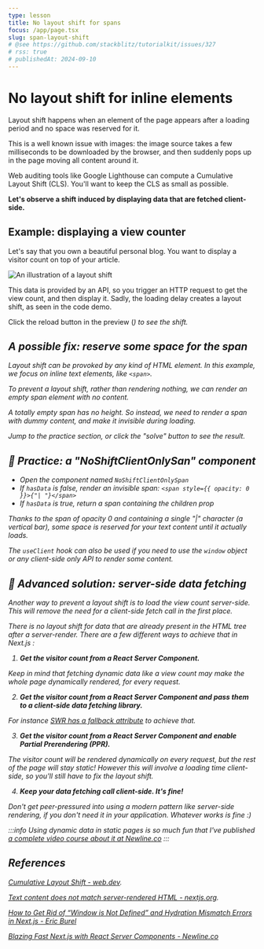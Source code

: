 ```yaml
---
type: lesson
title: No layout shift for spans
focus: /app/page.tsx
slug: span-layout-shift
# @see https://github.com/stackblitz/tutorialkit/issues/327
# rss: true
# publishedAt: 2024-09-10
---
```


# No layout shift for inline elements

Layout shift happens when an element of the page appears 
after a loading period
and no space was reserved for it.


This is a well known issue with images: 
the image source takes a few milliseconds to be downloaded by the browser,
and then suddenly pops up in the page moving all content around it.

Web auditing tools like Google Lighthouse can compute a Cumulative Layout Shift (CLS).
You'll want to keep the CLS as small as possible.

**Let's observe a shift induced by displaying data
that are fetched client-side.**

## Example: displaying a view counter

Let's say that you own a beautiful personal blog.
You want to display a visitor count on top of your article.

![An illustration of a layout shift](./layout_shift.gif)

This data is provided by an API,
so you trigger an HTTP request to get the view count,
and then display it. 
Sadly, the loading delay creates a layout shift,
as seen in the code demo. 

Click the reload button in the preview (<i class="i-ph-arrow-clockwise inline-block"/>) to see the shift.

## A possible fix: reserve some space for the span

Layout shift can be provoked by any kind of HTML element.
In this example, we focus on inline text elements, like `<span>`.

To prevent a layout shift, rather than rendering nothing,
we can render an empty span element with no content.

A totally empty span has no height.
So instead, we need to render a span with dummy content,
and make it invisible during loading.

Jump to the practice section,
or click the "solve" button to see the result.


## 🔨 Practice: a "NoShiftClientOnlySan" component


<SkipPractice />

- Open the component named `NoShiftClientOnlySpan`
- If `hasData` is false, render an invisible span: `<span style={{ opacity: 0 }}>{"| "}</span>`
- If `hasData` is true, return a span containing the children prop

Thanks to the span of opacity 0 and containing a single "|" character (a vertical bar),
some space is reserved for your text content until it actually loads.

The `useClient` hook can also be used 
if you need to use the `window` object
or any client-side only API 
to render some content.


## 🧐 Advanced solution: server-side data fetching

Another way to prevent a layout shift is to load the view count server-side.
This will remove the need for a client-side fetch call in the first place.

There is no layout shift for data that are already present in the HTML tree
after a server-render. There are a few different ways to achieve that in Next.js :

1) **Get the visitor count from a React Server Component.**

Keep in mind that fetching dynamic data like a view count
may make the whole page dynamically rendered, for every request.

2) **Get the visitor count from a React Server Component 
and pass them to a client-side data fetching library.**

For instance [SWR has a fallback attribute](https://swr.vercel.app/docs/with-nextjs#pre-rendering-with-default-data) to achieve that.

3) **Get the visitor count from a React Server Component and enable Partial Prerendering (PPR).**

The visitor count will be rendered dynamically on every request, 
but the rest of the page will stay static!
However this will involve a loading time client-side, so you'll still have to fix the layout shift.

4) **Keep your data fetching call client-side. It's fine!**

Don't get peer-pressured into using a modern pattern like server-side rendering,
if you don't need it in your application. Whatever works is fine :)

:::info
Using dynamic data in static pages is so much fun
that I've published [a complete video course about it at Newline.co](https://www.newline.co/courses/blazing-fast-next.js-with-react-server-components)
:::


<Thanks />

## References

[Cumulative Layout Shift - web.dev](https://web.dev/articles/cls). 

[Text content does not match server-rendered HTML - nextjs.org](https://nextjs.org/docs/messages/react-hydration-error).

[How to Get Rid of “Window is Not Defined” and Hydration Mismatch Errors in Next.js - Eric Burel](https://medium.com/@eric.burel/how-to-get-rid-of-window-is-not-defined-and-hydration-mismatch-errors-in-next-js-567cc51b4a17)

[Blazing Fast Next.js with React Server Components - Newline.co](https://www.newline.co/courses/blazing-fast-next.js-with-react-server-components)


<BetaBanner />